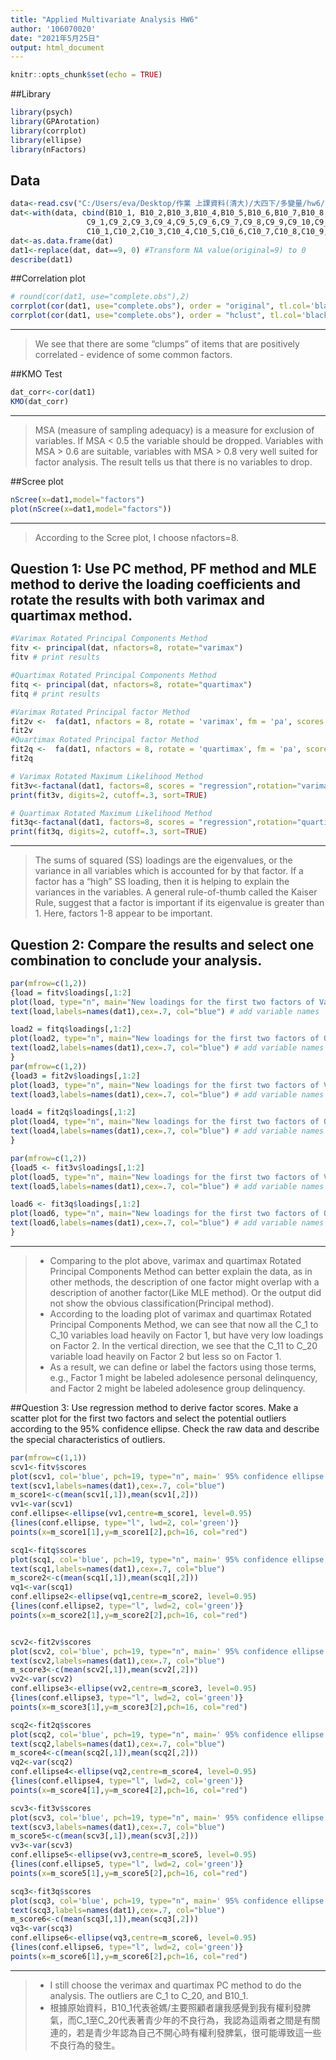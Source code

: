---
title: "Applied Multivariate Analysis HW6"
author: '106070020'
date: "2021年5月25日"
output: html_document
---

```{r setup, include=FALSE}
knitr::opts_chunk$set(echo = TRUE)
```

##Library
```{r message=F, warning=F}
library(psych)
library(GPArotation)
library(corrplot)
library(ellipse)
library(nFactors)
```

## Data
```{r}
data<-read.csv("C:/Users/eva/Desktop/作業 上課資料(清大)/大四下/多變量/hw6/102年臺北10-18歲兒少問卷.csv", header=T)
dat<-with(data, cbind(B10_1, B10_2,B10_3,B10_4,B10_5,B10_6,B10_7,B10_8,B10_9,B10_10,
                 C9_1,C9_2,C9_3,C9_4,C9_5,C9_6,C9_7,C9_8,C9_9,C9_10,C9_11,C9_12,C9_13,C9_14,C9_15,C9_16,C9_17,C9_18,C9_19,
                 C10_1,C10_2,C10_3,C10_4,C10_5,C10_6,C10_7,C10_8,C10_9,C10_10,C10_11,C10_12,C10_13,C10_14,C10_15,C10_16,C10_17,C10_18,C10_19,C10_20))
dat<-as.data.frame(dat)
dat1<-replace(dat, dat==9, 0) #Transform NA value(original=9) to 0
describe(dat1)
```

##Correlation plot
```{r}
# round(cor(dat1, use="complete.obs"),2)
corrplot(cor(dat1, use="complete.obs"), order = "original", tl.col='black', tl.cex=.75) 
corrplot(cor(dat1, use="complete.obs"), order = "hclust", tl.col='black', tl.cex=.75) 
```

***
>We see that there are some “clumps” of items that are positively correlated - evidence of some common factors.

##KMO Test
```{r}
dat_corr<-cor(dat1)
KMO(dat_corr)
```

***
>MSA (measure of sampling adequacy) is a measure for exclusion of variables. If MSA < 0.5 the variable should be dropped. Variables with MSA > 0.6 are suitable, variables with MSA > 0.8 very well suited for factor analysis. The result tells us that there is no variables to drop. 


##Scree plot
```{r warning=F}
nScree(x=dat1,model="factors")
plot(nScree(x=dat1,model="factors"))
```

***
>According to the Scree plot, I choose nfactors=8.


## Question 1: Use PC method, PF method and MLE method to derive the loading coefficients and rotate the results with both varimax and quartimax method. 
```{r}
#Varimax Rotated Principal Components Method
fitv <- principal(dat, nfactors=8, rotate="varimax")
fitv # print results

#Quartimax Rotated Principal Components Method
fitq <- principal(dat, nfactors=8, rotate="quartimax")
fitq # print results

#Varimax Rotated Principal factor Method
fit2v <-  fa(dat1, nfactors = 8, rotate = 'varimax', fm = 'pa', scores = "regression")
fit2v 
#Quartimax Rotated Principal factor Method
fit2q <-  fa(dat1, nfactors = 8, rotate = 'quartimax', fm = 'pa', scores = "regression")
fit2q 

# Varimax Rotated Maximum Likelihood Method
fit3v<-factanal(dat1, factors=8, scores = "regression",rotation="varimax")
print(fit3v, digits=2, cutoff=.3, sort=TRUE)

# Quartimax Rotated Maximum Likelihood Method
fit3q<-factanal(dat1, factors=8, scores = "regression",rotation="quartimax")
print(fit3q, digits=2, cutoff=.3, sort=TRUE)

```

***
>  The sums of squared (SS) loadings are the eigenvalues, or the variance in all variables which is accounted for by that factor. If a factor has a “high” SS loading, then it is helping to explain the variances in the variables. A general rule-of-thumb called the Kaiser Rule, suggest that a factor is important if its eigenvalue is greater than 1. Here, factors 1-8 appear to be important. 

## Question 2: Compare the results and select one combination to conclude your analysis. 

```{r}
par(mfrow=c(1,2))
{load = fitv$loadings[,1:2]
plot(load, type="n", main="New loadings for the first two factors of Varimax PC") # set up plot 
text(load,labels=names(dat1),cex=.7, col="blue") # add variable names

load2 = fitq$loadings[,1:2]
plot(load2, type="n", main="New loadings for the first two factors of Quartimax PC") # set up plot 
text(load2,labels=names(dat1),cex=.7, col="blue") # add variable names
}
par(mfrow=c(1,2))
{load3 = fit2v$loadings[,1:2]
plot(load3, type="n", main="New loadings for the first two factors of Varimax PF") # set up plot 
text(load3,labels=names(dat1),cex=.7, col="blue") # add variable names

load4 = fit2q$loadings[,1:2]
plot(load4, type="n", main="New loadings for the first two factors of Quartimax PF") # set up plot 
text(load4,labels=names(dat1),cex=.7, col="blue") # add variable names
}

par(mfrow=c(1,2))
{load5 <- fit3v$loadings[,1:2]
plot(load5, type="n", main="New loadings for the first two factors of Varimax MLE") # set up plot 
text(load5,labels=names(dat1),cex=.7, col="blue") # add variable names

load6 <- fit3q$loadings[,1:2]
plot(load6, type="n", main="New loadings for the first two factors of Quartimax MLE") # set up plot 
text(load6,labels=names(dat1),cex=.7, col="blue") # add variable names
}

```

***
>
+ Comparing to the plot above, varimax and quartimax Rotated Principal Components Method can better explain the data, as in other methods, the description of one factor might overlap with a description of another factor(Like MLE method). Or the output did not show the obvious classification(Principal method). 
+ According to the loading plot of varimax and quartimax Rotated Principal Components Method, we can see that now all the C_1 to C_10 variables load heavily on Factor 1, but have very low loadings on Factor 2. In the vertical direction, we see that the C_11 to C_20 variable load heavily on Factor 2 but less so on Factor 1. 
+ As a result, we can define or label the factors using those terms, e.g., Factor 1 might be labeled adolesence personal delinquency, and Factor 2 might be labeled adolesence group delinquency.


##Question 3: Use regression method to derive factor scores. Make a scatter plot for the first two factors and select the potential outliers according to the 95% confidence ellipse. Check the raw data and describe the special characteristics of outliers. 

```{r}
par(mfrow=c(1,1))
scv1<-fitv$scores
plot(scv1, col='blue', pch=19, type="n", main=' 95% confidence ellipse of verimax PC method')
text(scv1,labels=names(dat1),cex=.7, col="blue")
m_score1<-c(mean(scv1[,1]),mean(scv1[,2]))
vv1<-var(scv1)
conf.ellipse<-ellipse(vv1,centre=m_score1, level=0.95)
{lines(conf.ellipse, type="l", lwd=2, col='green')}
points(x=m_score1[1],y=m_score1[2],pch=16, col="red")

scq1<-fitq$scores
plot(scq1, col='blue', pch=19, type="n", main=' 95% confidence ellipse of quartimax PC method')
text(scq1,labels=names(dat1),cex=.7, col="blue")
m_score2<-c(mean(scq1[,1]),mean(scq1[,2]))
vq1<-var(scq1)
conf.ellipse2<-ellipse(vq1,centre=m_score2, level=0.95)
{lines(conf.ellipse2, type="l", lwd=2, col='green')}
points(x=m_score2[1],y=m_score2[2],pch=16, col="red")


scv2<-fit2v$scores
plot(scv2, col='blue', pch=19, type="n", main=' 95% confidence ellipse of verimax PF method')
text(scv2,labels=names(dat1),cex=.7, col="blue")
m_score3<-c(mean(scv2[,1]),mean(scv2[,2]))
vv2<-var(scv2)
conf.ellipse3<-ellipse(vv2,centre=m_score3, level=0.95)
{lines(conf.ellipse3, type="l", lwd=2, col='green')}
points(x=m_score3[1],y=m_score3[2],pch=16, col="red")

scq2<-fit2q$scores
plot(scq2, col='blue', pch=19, type="n", main=' 95% confidence ellipse of quartimax PF method')
text(scq2,labels=names(dat1),cex=.7, col="blue")
m_score4<-c(mean(scq2[,1]),mean(scq2[,2]))
vq2<-var(scq2)
conf.ellipse4<-ellipse(vq2,centre=m_score4, level=0.95)
{lines(conf.ellipse4, type="l", lwd=2, col='green')}
points(x=m_score4[1],y=m_score4[2],pch=16, col="red")

scv3<-fit3v$scores
plot(scv3, col='blue', pch=19, type="n", main=' 95% confidence ellipse of verimax MLE method')
text(scv3,labels=names(dat1),cex=.7, col="blue")
m_score5<-c(mean(scv3[,1]),mean(scv3[,2]))
vv3<-var(scv3)
conf.ellipse5<-ellipse(vv3,centre=m_score5, level=0.95)
{lines(conf.ellipse5, type="l", lwd=2, col='green')}
points(x=m_score5[1],y=m_score5[2],pch=16, col="red")

scq3<-fit3q$scores
plot(scq3, col='blue', pch=19, type="n", main=' 95% confidence ellipse of quartimax MLE method')
text(scq3,labels=names(dat1),cex=.7, col="blue")
m_score6<-c(mean(scq3[,1]),mean(scq3[,2]))
vq3<-var(scq3)
conf.ellipse6<-ellipse(vq3,centre=m_score6, level=0.95)
{lines(conf.ellipse6, type="l", lwd=2, col='green')}
points(x=m_score6[1],y=m_score6[2],pch=16, col="red")

```


***
> 
+ I still choose the verimax and quartimax PC method to do the analysis. The outliers are C_1 to C_20, and B10_1.
+ 根據原始資料，B10_1代表爸媽/主要照顧者讓我感覺到我有權利發脾氣，而C_1至C_20代表著青少年的不良行為，我認為這兩者之間是有關連的，若是青少年認為自己不開心時有權利發脾氣，很可能導致這一些不良行為的發生。



































